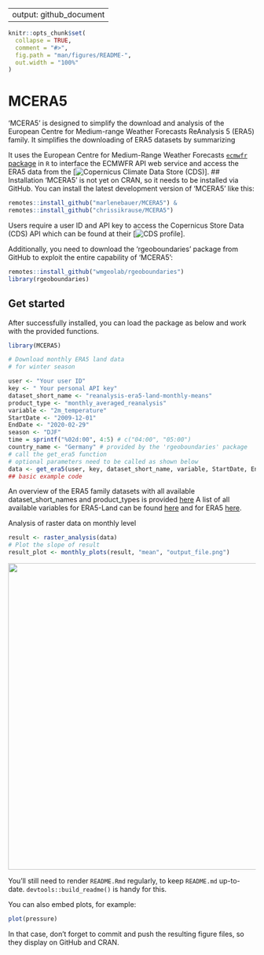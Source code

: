 
---
output: github_document
---

<!-- README.md is generated from README.Rmd. Please edit that file -->

```r
knitr::opts_chunk$set(
  collapse = TRUE,
  comment = "#>",
  fig.path = "man/figures/README-",
  out.width = "100%"
)
```

# MCERA5 

<!-- badges: start -->
<!-- badges: end -->

'MCERA5' is designed to simplify the download and analysis of the European Centre for Medium-range Weather Forecasts ReAnalysis 5 (ERA5) family.
It simplifies the downloading of ERA5 datasets by summarizing 

It uses the European Centre for Medium-Range Weather Forecasts [`ecmwfr` package](https://github.com/bluegreen-labs/ecmwfr) in `R` to interface the ECMWFR API web service and access the ERA5 data from the [![Copernicus Climate Data Store (CDS)](https://cds.climate.copernicus.eu/cdsapp#!/home)].
## Installation
'MCERA5' is not yet on CRAN, so it needs to be installed via GitHub.
You can install the latest development version of 'MCERA5' like this:

``` r
remotes::install_github("marlenebauer/MCERA5") &
remotes::install_github("chrissikrause/MCERA5")
```
Users require a user ID and API key to access the Copernicus Store Data (CDS) API which can be found at their [![CDS profile](https://cds.climate.copernicus.eu/user/login)].

Additionally, you need to download the 'rgeoboundaries' package from GitHub to exploit the entire capability of 'MCERA5':
```r
remotes::install_github("wmgeolab/rgeoboundaries")
library(rgeoboundaries)
```

## Get started
After successfully installed, you can load the package as below and work with the provided functions.
```r
library(MCERA5)

# Download monthly ERA5 land data
# for winter season

user <- "Your user ID"
key <- " Your personal API key"
dataset_short_name <- "reanalysis-era5-land-monthly-means"
product_type <- "monthly_averaged_reanalysis"
variable <- "2m_temperature"
StartDate <- "2009-12-01"
EndDate <- "2020-02-29"
season <- "DJF"
time = sprintf("%02d:00", 4:5) # c("04:00", "05:00")
country_name <- "Germany" # provided by the 'rgeoboundaries' package
# call the get_era5 function
# optional parameters need to be called as shown below
data <- get_era5(user, key, dataset_short_name, variable, StartDate, EndDate, time, season=season, country_name=country_name, product_type=product_type)
## basic example code
```
An overview of the ERA5 family datasets with all available dataset_short_names and product_types is provided [here](https://confluence.ecmwf.int/display/CKB/Climate+Data+Store+%28CDS%29+API+Keywords#ClimateDataStore(CDS)APIKeywords-ERA5familydatasets)
A list of all available variables for ERA5-Land can be found [here](https://confluence.ecmwf.int/display/CKB/ERA5-Land%3A+data+documentation) and for ERA5 [here](https://confluence.ecmwf.int/display/CKB/ERA5%3A+data+documentation).


Analysis of raster data on monthly level
```r
result <- raster_analysis(data)
# Plot the slope of result
result_plot <- monthly_plots(result, "mean", "output_file.png")
```
<img src="https://github.com/marlenebauer/MCERA5/blob/main/mean_months.png" width=623 />




You'll still need to render `README.Rmd` regularly, to keep `README.md` up-to-date. `devtools::build_readme()` is handy for this.

You can also embed plots, for example:

```r
plot(pressure)
```

In that case, don't forget to commit and push the resulting figure files, so they display on GitHub and CRAN.
